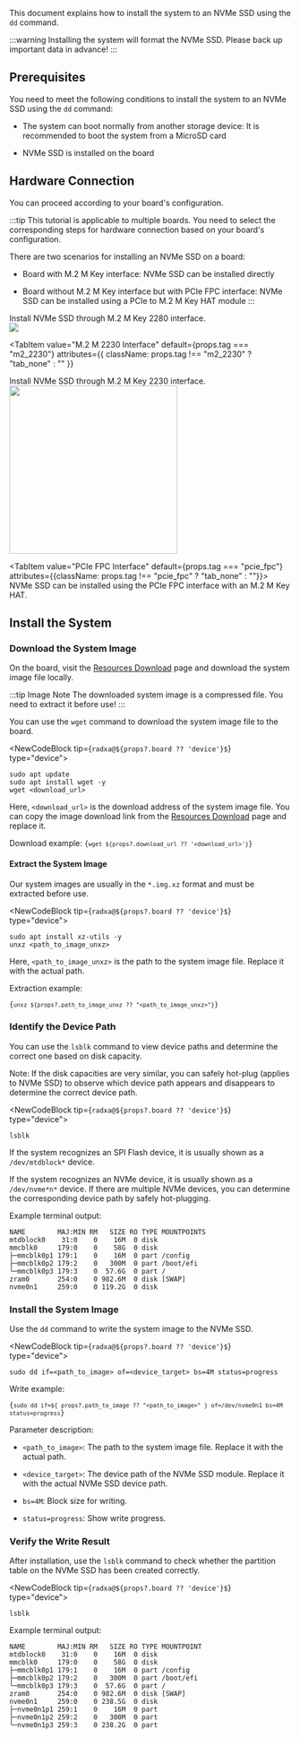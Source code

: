 
This document explains how to install the system to an NVMe SSD using the `dd` command.

:::warning
Installing the system will format the NVMe SSD. Please back up important data in advance!
:::

## Prerequisites

You need to meet the following conditions to install the system to an NVMe SSD using the `dd` command:

- The system can boot normally from another storage device: It is recommended to boot the system from a MicroSD card

- NVMe SSD is installed on the board

## Hardware Connection

You can proceed according to your board's configuration.

:::tip
This tutorial is applicable to multiple boards. You need to select the corresponding steps for hardware connection based on your board's configuration.

There are two scenarios for installing an NVMe SSD on a board:

- Board with M.2 M Key interface: NVMe SSD can be installed directly

- Board without M.2 M Key interface but with PCIe FPC interface: NVMe SSD can be installed using a PCIe to M.2 M Key HAT module
  :::

<Tabs queryString="system boot">
  <TabItem value="M.2 M 2280 Interface" default={props.tag === "m2_2280"} attributes={{ className: props.tag !== "m2_2280" ? "tab_none" : "" }}>
    Install NVMe SSD through M.2 M Key 2280 interface.
    <div style={{ textAlign: "center" }}>
      <img
        src="/en/img/common/radxa-os/install-system/nvme-m2-2280.webp"
        style={{ width: "100%", maxWidth: "1200px" }}
      />
    </div>
  </TabItem>

<TabItem
  value="M.2 M 2230 Interface"
  default={props.tag === "m2_2230"}
  attributes={{ className: props.tag !== "m2_2230" ? "tab_none" : "" }}
>
  Install NVMe SSD through M.2 M Key 2230 interface.
  <Image
    src="/en/img/common/radxa-os/install-system/radxa-#board#-nvme-ssd.webp"
    board={props.board}
    fallback={props.board}
    width="300"
  />
</TabItem>

  <TabItem value="PCIe FPC Interface" default={props.tag === "pcie_fpc"} attributes={{className: props.tag !== "pcie_fpc" ? "tab_none" : ""}}>
    NVMe SSD can be installed using the PCIe FPC interface with an M.2 M Key HAT.
  </TabItem>
</Tabs>

## Install the System

### Download the System Image

On the board, visit the [Resources Download](../../../../download) page and download the system image file locally.

:::tip Image Note
The downloaded system image is a compressed file. You need to extract it before use!
:::

You can use the `wget` command to download the system image file to the board.

<NewCodeBlock tip={`radxa@${props?.board ?? 'device'}$`} type="device">

```
sudo apt update
sudo apt install wget -y
wget <download_url>
```

</NewCodeBlock>

Here, `<download_url>` is the download address of the system image file. You can copy the image download link from the [Resources Download](../../../../download) page and replace it.

Download example: <code>{`wget ${props?.download_url ?? '<download_url>'}`}</code>

#### Extract the System Image

Our system images are usually in the `*.img.xz` format and must be extracted before use.

<NewCodeBlock tip={`radxa@${props?.board ?? 'device'}$`} type="device">

```
sudo apt install xz-utils -y
unxz <path_to_image_unxz>
```

</NewCodeBlock>

Here, `<path_to_image_unxz>` is the path to the system image file. Replace it with the actual path.

Extraction example:

<code>{`unxz ${props?.path_to_image_unxz ?? "<path_to_image_unxz>"}`}</code>

### Identify the Device Path

You can use the `lsblk` command to view device paths and determine the correct one based on disk capacity.

Note: If the disk capacities are very similar, you can safely hot-plug (applies to NVMe SSD) to observe which device path appears and disappears to determine the correct device path.

<NewCodeBlock tip={`radxa@${props?.board ?? 'device'}$`} type="device">

```
lsblk
```

</NewCodeBlock>

If the system recognizes an SPI Flash device, it is usually shown as a `/dev/mtdblock*` device.

If the system recognizes an NVMe device, it is usually shown as a `/dev/nvme*n*` device. If there are multiple NVMe devices, you can determine the corresponding device path by safely hot-plugging.

Example terminal output:

```
NAME        MAJ:MIN RM   SIZE RO TYPE MOUNTPOINTS
mtdblock0    31:0    0    16M  0 disk
mmcblk0     179:0    0    58G  0 disk
├─mmcblk0p1 179:1    0    16M  0 part /config
├─mmcblk0p2 179:2    0   300M  0 part /boot/efi
└─mmcblk0p3 179:3    0  57.6G  0 part /
zram0       254:0    0 982.6M  0 disk [SWAP]
nvme0n1     259:0    0 119.2G  0 disk
```

### Install the System Image

Use the `dd` command to write the system image to the NVMe SSD.

<NewCodeBlock tip={`radxa@${props?.board ?? 'device'}$`} type="device">

```
sudo dd if=<path_to_image> of=<device_target> bs=4M status=progress
```

</NewCodeBlock>

Write example:

<code>{`sudo dd if=${
  props?.path_to_image ?? "<path_to_image>"
} of=/dev/nvme0n1 bs=4M status=progress`}</code>

Parameter description:

- `<path_to_image>`: The path to the system image file. Replace it with the actual path.

- `<device_target>`: The device path of the NVMe SSD module. Replace it with the actual NVMe SSD device path.

- `bs=4M`: Block size for writing.

- `status=progress`: Show write progress.

### Verify the Write Result

After installation, use the `lsblk` command to check whether the partition table on the NVMe SSD has been created correctly.

<NewCodeBlock tip={`radxa@${props?.board ?? 'device'}$`} type="device">

```
lsblk
```

</NewCodeBlock>

Example terminal output:

```
NAME        MAJ:MIN RM   SIZE RO TYPE MOUNTPOINT
mtdblock0    31:0    0    16M  0 disk
mmcblk0     179:0    0    58G  0 disk
├─mmcblk0p1 179:1    0    16M  0 part /config
├─mmcblk0p2 179:2    0   300M  0 part /boot/efi
└─mmcblk0p3 179:3    0  57.6G  0 part /
zram0       254:0    0 982.6M  0 disk [SWAP]
nvme0n1     259:0    0 238.5G  0 disk
├─nvme0n1p1 259:1    0    16M  0 part
├─nvme0n1p2 259:2    0   300M  0 part
└─nvme0n1p3 259:3    0 238.2G  0 part
```
